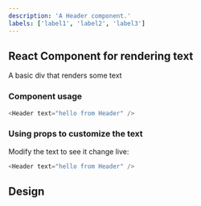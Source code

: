 ```yaml
---
description: 'A Header component.'
labels: ['label1', 'label2', 'label3']
---
```



## React Component for rendering text

A basic div that renders some text

### Component usage

```js
<Header text="hello from Header" />
```

### Using props to customize the text

Modify the text to see it change live:

```js live
<Header text="hello from Header" />
```

## Design

<FigmaEmbed src="https://www.figma.com/embed?embed_host=share&url=https%3A%2F%2Fwww.figma.com%2Ffile%2FctC1w9YhJvqaO1EZ08gLOV%2FCommunity%3Fnode-id%3D5%253A854" />
